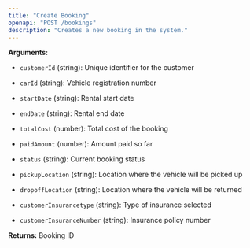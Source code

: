 ```yaml
---
title: "Create Booking"
openapi: "POST /bookings"
description: "Creates a new booking in the system."
---
```


**Arguments:**

* `customerId` (string): Unique identifier for the customer

* `carId` (string): Vehicle registration number

* `startDate` (string): Rental start date

* `endDate` (string): Rental end date

* `totalCost` (number): Total cost of the booking

* `paidAmount` (number): Amount paid so far

* `status` (string): Current booking status

* `pickupLocation` (string): Location where the vehicle will be picked up

* `dropoffLocation` (string): Location where the vehicle will be returned

* `customerInsurancetype` (string): Type of insurance selected

* `customerInsuranceNumber` (string): Insurance policy number

**Returns:** Booking ID